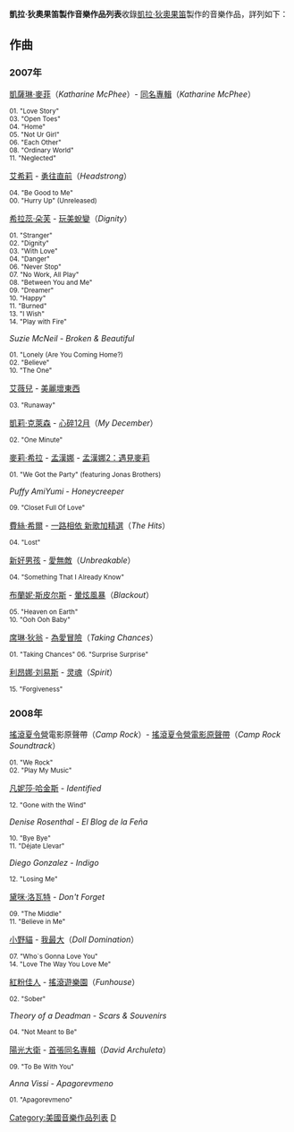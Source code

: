 '''凱拉·狄奧果笛製作音樂作品列表'''收錄[[凱拉·狄奧果笛|凱拉·狄奧果笛]]製作的音樂作品，詳列如下：

== 作曲 ==

=== 2007年 ===
;[[凱薩琳·麥菲|凱薩琳·麥菲]]（''Katharine McPhee''）- [[凱薩琳·麥菲_(音樂專輯)|同名專輯]]（''Katharine McPhee''）
<small>
01. "Love Story" <BR>
03. "Open Toes" <BR>
04. "Home" <BR>
05. "Not Ur Girl" <BR>
06. "Each Other" <BR>
08. "Ordinary World" <BR>
11. "Neglected" 
</small>

;[[艾希莉·提斯代爾|艾希莉]] - [[勇往直前|勇往直前]]（''Headstrong''）
<small>
04. "Be Good to Me" <BR>
00. "Hurry Up" (Unreleased) 
</small>

;[[希拉蕊·朵芙|希拉蕊·朵芙]] - [[玩美蛻變|玩美蛻變]]（''Dignity''）
<small>
01. "Stranger" <BR>
02. "Dignity" <BR>
03. "With Love" <BR>
04. "Danger" <BR>
06. "Never Stop" <BR>
07. "No Work, All Play" <BR>
08. "Between You and Me" <BR>
09. "Dreamer" <BR>
10. "Happy" <BR>
11. "Burned" <BR>
13. "I Wish" <BR>
14. "Play with Fire" 
</small>

;''Suzie McNeil'' - ''Broken & Beautiful''
<small>
01. "Lonely (Are You Coming Home?) <BR>
02. "Believe" <BR>
10. "The One" 
</small>

;[[艾薇兒·拉維尼|艾薇兒]] - [[美麗壞東西|美麗壞東西]]
<small>
03. "Runaway" 
</small>

;[[凱莉·克萊森|凱莉·克萊森]] - [[心碎12月|心碎12月]]（''My December''）
<small>
02. "One Minute" 
</small>

;[[麥莉·希拉|麥莉·希拉]] - [[孟漢娜|孟漢娜]] - [[孟漢娜2：遇見麥莉|孟漢娜2：遇見麥莉]]
<small>
01. "We Got the Party" (featuring Jonas Brothers) 
</small>

;''Puffy AmiYumi'' - ''Honeycreeper''
<small>
09. "Closet Full Of Love" 
</small>

;[[費絲·希爾|費絲·希爾]] - [[一路相依_新歌加精選|一路相依 新歌加精選]]（''The Hits''）
<small>
04. "Lost" 
</small>

;[[新好男孩|新好男孩]] - [[愛無敵|愛無敵]]（''Unbreakable''）
<small>
04. "Something That I Already Know" 
</small>

;[[布蘭妮·斯皮尔斯|布蘭妮·斯皮尔斯]] - [[暈炫風暴|暈炫風暴]]（''Blackout''）
<small>
05. "Heaven on Earth" <BR>
10. "Ooh Ooh Baby" 
</small>

;[[席琳·狄翁|席琳·狄翁]] - [[為愛冒險|為愛冒險]]（''Taking Chances''）
<small>
01. "Taking Chances" 
06. "Surprise Surprise" 
</small>

;[[利昂娜·刘易斯|利昂娜·刘易斯]] - [[灵魂_(利昂娜·刘易斯专辑)|灵魂]]（''Spirit''）
<small>
15. "Forgiveness" 
</small>

=== 2008年 ===
;[[搖滾夏令營|搖滾夏令營]]電影原聲帶（''Camp Rock''）- [[搖滾夏令營電影原聲帶|搖滾夏令營電影原聲帶]]（''Camp Rock Soundtrack''）
<small>
01. "We Rock"<BR>
02. "Play My Music" 
</small>

;[[凡妮莎·安·哈金斯|凡妮莎·哈金斯]] - ''Identified''
<small>
12. "Gone with the Wind" 
</small>

;''Denise Rosenthal'' - ''El Blog de la Feña''
<small>
10. "Bye Bye" <BR>
11. "Déjate Llevar" 
</small>

;''Diego Gonzalez'' - ''Indigo''
<small>
12. "Losing Me" 
</small>

;[[黛咪·洛瓦特|黛咪·洛瓦特]] - ''Don't Forget''
<small>
09. "The Middle" <BR>
11. "Believe in Me" 
</small>

;[[小野貓|小野貓]] - [[我最大|我最大]]（''Doll Domination''）
<small>
07. "Who`s Gonna Love You" <BR>
14. "Love The Way You Love Me" 
</small>

;[[紅粉佳人|紅粉佳人]] - [[搖滾遊樂園|搖滾遊樂園]]（''Funhouse''）
<small>
02. "Sober" 
</small>

;''Theory of a Deadman'' - ''Scars & Souvenirs''
<small>
04. "Not Meant to Be" 
</small>

;[[陽光大衛|陽光大衛]] - [[陽光大衛_(音樂專輯)|首張同名專輯]]（''David Archuleta''）
<small>
09. "To Be With You" 
</small>

;''Anna Vissi'' - ''Apagorevmeno''
<small>
01. "Apagorevmeno"
</small>
{{DEFAULTSORT:Kara DioGuardi}}
[[Category:美國音樂作品列表|Category:美國音樂作品列表]]
[[Category:流行音樂作品列表|D]]
